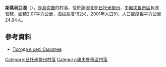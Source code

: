 {{coord|51|15|31|N|28|41|20|E|scale:30000|display=title}}

'''斯莫利亞涅'''（{{lang-uk|Смоляне}}），是[[烏克蘭|烏克蘭]]的村落，位於該國北部[[日托米爾州|日托米爾州]]，由[[奧夫魯奇區|奧夫魯奇區]]負責管轄，面積2.07平方公里，海拔高度162米，2001年人口51，人口密度每平方公里24.64人。

==參考資料==
* [http://weather.in.ua/ua/zhitomirskaja/24258 Погода в селі Смоляне] {{Wayback|url=http://weather.in.ua/ua/zhitomirskaja/24258 |date=20160305221349 }}

{{DEFAULTSORT:Смоляне}}
[[Category:日托米爾州村落|Category:日托米爾州村落]]
[[Category:奧夫魯奇區村落|Category:奧夫魯奇區村落]]


{{Zhytomyr-geo-stub}}